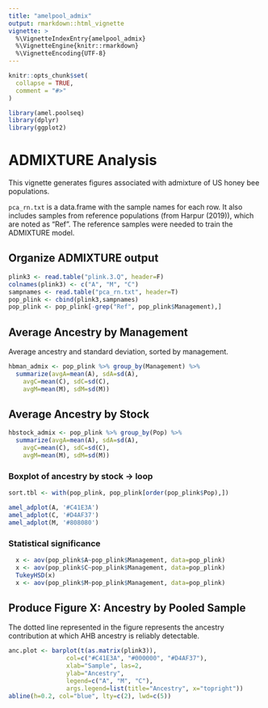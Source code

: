 ```yaml
---
title: "amelpool_admix"
output: rmarkdown::html_vignette
vignette: >
  %\VignetteIndexEntry{amelpool_admix}
  %\VignetteEngine{knitr::rmarkdown}
  %\VignetteEncoding{UTF-8}
---
```


```r
knitr::opts_chunk$set(
  collapse = TRUE,
  comment = "#>"
)
```

```r
library(amel.poolseq)
library(dplyr)
library(ggplot2)
```

# ADMIXTURE Analysis

This vignette generates figures associated with admixture of US honey bee populations.

`pca_rn.txt` is a data.frame with the sample names for each row. It also includes samples from reference populations (from Harpur (2019)), which are noted as "Ref". The reference samples were needed to train the ADMIXTURE model.

## Organize ADMIXTURE output
```r
plink3 <- read.table("plink.3.Q", header=F)
colnames(plink3) <- c("A", "M", "C")
sampnames <- read.table("pca_rn.txt", header=T)
pop_plink <- cbind(plink3,sampnames)
pop_plink <- pop_plink[-grep("Ref", pop_plink$Management),]
```

## Average Ancestry by Management
Average ancestry and standard deviation, sorted by management.
```r
hbman_admix <- pop_plink %>% group_by(Management) %>%
  summarize(avgA=mean(A), sdA=sd(A),
    avgC=mean(C), sdC=sd(C),
    avgM=mean(M), sdM=sd(M))
```

## Average Ancestry by Stock
```r
hbstock_admix <- pop_plink %>% group_by(Pop) %>%
  summarize(avgA=mean(A), sdA=sd(A),
    avgC=mean(C), sdC=sd(C),
    avgM=mean(M), sdM=sd(M))
```

### Boxplot of ancestry by stock -> loop
```r
sort.tbl <- with(pop_plink, pop_plink[order(pop_plink$Pop),])

amel_adplot(A, '#C41E3A')
amel_adplot(C, '#D4AF37')
amel_adplot(M, '#808080')
```

### Statistical significance
```r
  x <- aov(pop_plink$A~pop_plink$Management, data=pop_plink)
  x <- aov(pop_plink$C~pop_plink$Management, data=pop_plink)
  TukeyHSD(x)
  x <- aov(pop_plink$M~pop_plink$Management, data=pop_plink)
```

## Produce Figure X: Ancestry by Pooled Sample

The dotted line represented in the figure represents the ancestry contribution at which AHB ancestry is reliably detectable.

```r
anc.plot <- barplot(t(as.matrix(plink3)), 
                col=c("#C41E3A", "#000000", "#D4AF37"), 
                xlab="Sample", las=2,
                ylab="Ancestry", 
                legend=c("A", "M", "C"),
                args.legend=list(title="Ancestry", x="topright"))
abline(h=0.2, col="blue", lty=c(2), lwd=c(5))
```
